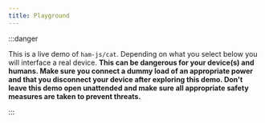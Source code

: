 ```yaml
---
title: Playground
---
```



:::danger

This is a live demo of `ham-js/cat`. Depending on what you select below you will
interface a real device. **This can be dangerous for your device(s) and humans.
Make sure you connect a dummy load of an appropriate power and that you
disconnect your device after exploring this demo. Don't leave this demo open
unattended and make sure all appropriate safety measures are taken to prevent
threats.**

:::

<Playground />
